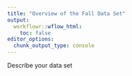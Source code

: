 ```yaml
---
title: "Overview of the Fall Data Set"
output:
  workflowr::wflow_html:
    toc: false
editor_options:
  chunk_output_type: console
---
```


Describe your data set

